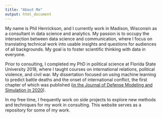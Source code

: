 ```yaml
---
title: "About Me"
output: html_document
---
```


My name is Phil Henrickson, and I currently work in Madison, Wisconsin as a consultant in data science and analytics. My passion is to occupy the intersection between data science and communication, where I focus on translating technical work into usable insights and questions for audiences of all backgrounds. My goal is to foster scientific thinking with data in everyone.

Prior to consulting, I completed my PhD in political science at Florida State University 2018, where I taught courses on international relations, political violence, and civil war. My dissertation focused on using machine learning to predict battle deaths and the onset of international conflict, the first chapter of which was published ([in the Journal of Defense Modeling and Simulation in 2020](https://journals.sagepub.com/doi/abs/10.1177/1548512919826375)).

In my free time, I frequently work on side projects to explore new methods and techniques for my work in consulting. This website serves as a repository for some of my work.